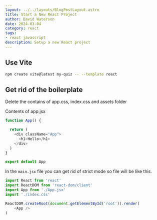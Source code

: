 ```yaml
---
layout: ../../layouts/BlogPostLayout.astro
title: Start a New React Project
author: David Waterson
date: 2024-03-04
category: react
tags:
- react javascript
description: Setup a new React project
---
```


## Use Vite


```bash
npm create vite@latest my-quiz -- --template react
```

## Get rid of the boilerplate

Delete the contains of app.css, index.css and assets folder



Contents of app.jsx
```js
function App() {

  return (
    <div className="App">
      <h1>Hello</h1>
    </div>
  )
}

export default App
```

In the `main.jsx` file you can get rid of strict mode so file will be like this.

```js
import React from 'react'
import ReactDOM from 'react-dom/client'
import App from './App.jsx'
import './index.css'

ReactDOM.createRoot(document.getElementById('root')).render(
    <App />
)

```